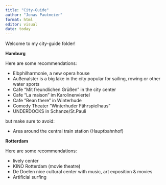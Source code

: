 ```yaml
---
title: "City-Guide"
author: "Jonas Pautmeier"
format: html
editor: visual
date: today
---
```


Welcome to my city-guide folder!

**Hamburg**

Here are some recommendations:

-   Elbphilharmonie, a new opera house
-   Außenalster is a big lake in the city popular for sailing, rowing or other water sports
-   Cafe "Mit freundlichen Grüßen" in the city center
-   Cafe "La maison" im Karolinenviertel
-   Cafe "Bean there" in Winterhude\
-   Comedy Theater "Winterhuder Fährspielhaus"
-   UNDERDOCKS in Schanze/St.Pauli

but make sure to avoid: 

- Area around the central train station (Hauptbahnhof)

**Rotterdam**

Here are some recommendations:

-   lively center
-   KINO Rotterdam (movie theatre)
-   De Doelen nice cultural center with music, art exposition & movies
-   Artificial surfing